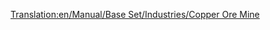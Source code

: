 [[Translation:en/Manual/Base Set/Industries/Copper Ore Mine]]
{{en/Manual/Base Set/Industries/Industries|Image=[[File:en/Manual/Base Set/Industries/Copperoremine.png]]
|name=Copper Ore Mine
|climates=[[en/Manual/Climates]].
|accepts=Nothing
|produces=[[en/Manual/Base Set/Cargos/Copper Ore]]
|notes=Not present in Other [[en/Manual/Climates]].
}}